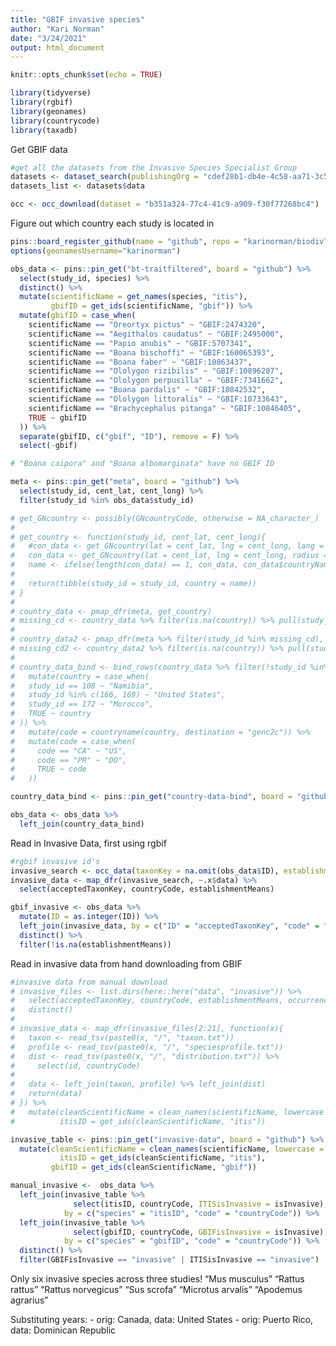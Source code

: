 ```yaml
---
title: "GBIF invasive species"
author: "Kari Norman"
date: "3/24/2021"
output: html_document
---
```


```r
knitr::opts_chunk$set(echo = TRUE)
```

```r
library(tidyverse)
library(rgbif)
library(geonames)
library(countrycode)
library(taxadb)
```

Get GBIF data
```r
#get all the datasets from the Invasive Species Specialist Group
datasets <- dataset_search(publishingOrg = "cdef28b1-db4e-4c58-aa71-3c5238c2d0b5", limit = 300)
datasets_list <- datasets$data

occ <- occ_download(dataset = "b351a324-77c4-41c9-a909-f30f77268bc4")
```

Figure out which country each study is located in 
```r
pins::board_register_github(name = "github", repo = "karinorman/biodivTS_data", branch = "master")
options(geonamesUsername="karinorman")

obs_data <- pins::pin_get("bt-traitfiltered", board = "github") %>%
  select(study_id, species) %>%
  distinct() %>%
  mutate(scientificName = get_names(species, "itis"),
         gbifID = get_ids(scientificName, "gbif")) %>%
  mutate(gbifID = case_when(
    scientificName == "Oreortyx pictus" ~ "GBIF:2474320",
    scientificName == "Aegithalos caudatus" ~ "GBIF:2495000",
    scientificName == "Papio anubis" ~ "GBIF:5707341",
    scientificName == "Boana bischoffi" ~ "GBIF:160065393",
    scientificName == "Boana faber" ~ "GBIF:10863437",
    scientificName == "Ololygon rizibilis" ~ "GBIF:10896287",
    scientificName == "Ololygon perpusilla" ~ "GBIF:7341662",
    scientificName == "Boana pardalis" ~ "GBIF:10842532",
    scientificName == "Ololygon littoralis" ~ "GBIF:10733643",
    scientificName == "Brachycephalus pitanga" ~ "GBIF:10846405",
    TRUE ~ gbifID
  )) %>%
  separate(gbifID, c("gbif", "ID"), remove = F) %>%
  select(-gbif)

# "Boana caipora" and "Boana albomarginata" have no GBIF ID 

meta <- pins::pin_get("meta", board = "github") %>%
  select(study_id, cent_lat, cent_long) %>%
  filter(study_id %in% obs_data$study_id)

# get_GNcountry <- possibly(GNcountryCode, otherwise = NA_character_)
# 
# get_country <- function(study_id, cent_lat, cent_long){
#   #con_data <- get_GNcountry(lat = cent_lat, lng = cent_long, lang = "en", radius = 50)
#   con_data <- get_GNcountry(lat = cent_lat, lng = cent_long, radius = 50)
#   name <- ifelse(length(con_data) == 1, con_data, con_data$countryName)
#   
#   return(tibble(study_id = study_id, country = name))
# }
# 
# country_data <- pmap_dfr(meta, get_country)
# missing_cd <- country_data %>% filter(is.na(country)) %>% pull(study_id)
# 
# country_data2 <- pmap_dfr(meta %>% filter(study_id %in% missing_cd), get_country)
# missing_cd2 <- country_data2 %>% filter(is.na(country)) %>% pull(study_id)
# 
# country_data_bind <- bind_rows(country_data %>% filter(!study_id %in% country_data2$study_id),country_data2) %>%
#   mutate(country = case_when(
#   study_id == 108 ~ "Namibia",
#   study_id %in% c(166, 169) ~ "United States",
#   study_id == 172 ~ "Morocco",
#   TRUE ~ country
# )) %>%
#   mutate(code = countryname(country, destination = "genc2c")) %>%
#   mutate(code = case_when(
#     code == "CA" ~ "US",
#     code == "PR" ~ "DO",
#     TRUE ~ code
#   ))

country_data_bind <- pins::pin_get("country-data-bind", board = "github")

obs_data <- obs_data %>%
  left_join(country_data_bind)
```

Read in Invasive Data, first using rgbif
```r
#rgbif invasive id's 
invasive_search <- occ_data(taxonKey = na.omit(obs_data$ID), establishmentMeans = "INVASIVE;INTRODUCED", limit = 3000)
invasive_data <- map_dfr(invasive_search, ~.x$data) %>%
  select(acceptedTaxonKey, countryCode, establishmentMeans)

gbif_invasive <- obs_data %>%
  mutate(ID = as.integer(ID)) %>%
  left_join(invasive_data, by = c("ID" = "acceptedTaxonKey", "code" = "countryCode")) %>%
  distinct() %>%
  filter(!is.na(establishmentMeans))
```

Read in invasive data from hand downloading from GBIF
```r
#invasive data from manual download  
# invasive_files <- list.dirs(here::here("data", "invasive")) %>%
#   select(acceptedTaxonKey, countryCode, establishmentMeans, occurrenceStatus) %>% 
#   distinct()
# 
# invasive_data <- map_dfr(invasive_files[2:21], function(x){
#   taxon <- read_tsv(paste0(x, "/", "taxon.txt"))
#   profile <- read_tsv(paste0(x, "/", "speciesprofile.txt"))
#   dist <- read_tsv(paste0(x, "/", "distribution.txt")) %>%
#     select(id, countryCode)
#   
#   data <- left_join(taxon, profile) %>% left_join(dist)
#   return(data)
# }) %>%
#   mutate(cleanScientificName = clean_names(scientificName, lowercase = FALSE),
#          itisID = get_ids(cleanScientificName, "itis")) 

invasive_table <- pins::pin_get("invasive-data", board = "github") %>%
  mutate(cleanScientificName = clean_names(scientificName, lowercase = FALSE),
           itisID = get_ids(cleanScientificName, "itis"),
         gbifID = get_ids(cleanScientificName, "gbif"))

manual_invasive <-  obs_data %>%
  left_join(invasive_table %>% 
              select(itisID, countryCode, ITISisInvasive = isInvasive), 
            by = c("species" = "itisID", "code" = "countryCode")) %>%
  left_join(invasive_table %>% 
              select(gbifID, countryCode, GBIFisInvasive = isInvasive), 
            by = c("species" = "gbifID", "code" = "countryCode")) %>%
  distinct() %>% 
  filter(GBIFisInvasive == "invasive" | ITISisInvasive == "invasive")

```
Only six invasive species across three studies!
"Mus musculus"      "Rattus rattus"     "Rattus norvegicus" "Sus scrofa"        "Microtus arvalis"  "Apodemus agrarius"

Substituting years:
- orig: Canada, data: United States
- orig: Puerto Rico, data: Dominican Republic


